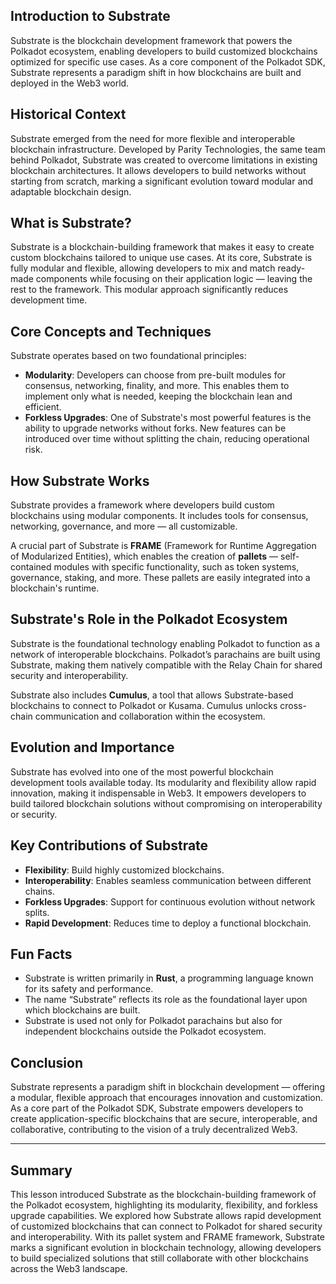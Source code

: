 ## Introduction to Substrate

<ResponsiveIframe
  src="https://drive.google.com/file/d/14PbUSu_lyUuFchDLj-LFACzn0A-Lp7Ke/preview"
  title="Introduction to Substrate"
/>

Substrate is the blockchain development framework that powers the Polkadot ecosystem, enabling developers to build customized blockchains optimized for specific use cases. As a core component of the Polkadot SDK, Substrate represents a paradigm shift in how blockchains are built and deployed in the Web3 world.

## Historical Context

Substrate emerged from the need for more flexible and interoperable blockchain infrastructure. Developed by Parity Technologies, the same team behind Polkadot, Substrate was created to overcome limitations in existing blockchain architectures. It allows developers to build networks without starting from scratch, marking a significant evolution toward modular and adaptable blockchain design.

## What is Substrate?

Substrate is a blockchain-building framework that makes it easy to create custom blockchains tailored to unique use cases. At its core, Substrate is fully modular and flexible, allowing developers to mix and match ready-made components while focusing on their application logic — leaving the rest to the framework. This modular approach significantly reduces development time.

## Core Concepts and Techniques

Substrate operates based on two foundational principles:

- **Modularity**: Developers can choose from pre-built modules for consensus, networking, finality, and more. This enables them to implement only what is needed, keeping the blockchain lean and efficient.
- **Forkless Upgrades**: One of Substrate's most powerful features is the ability to upgrade networks without forks. New features can be introduced over time without splitting the chain, reducing operational risk.

## How Substrate Works

Substrate provides a framework where developers build custom blockchains using modular components. It includes tools for consensus, networking, governance, and more — all customizable.

A crucial part of Substrate is **FRAME** (Framework for Runtime Aggregation of Modularized Entities), which enables the creation of **pallets** — self-contained modules with specific functionality, such as token systems, governance, staking, and more. These pallets are easily integrated into a blockchain's runtime.

## Substrate's Role in the Polkadot Ecosystem

Substrate is the foundational technology enabling Polkadot to function as a network of interoperable blockchains. Polkadot’s parachains are built using Substrate, making them natively compatible with the Relay Chain for shared security and interoperability.

Substrate also includes **Cumulus**, a tool that allows Substrate-based blockchains to connect to Polkadot or Kusama. Cumulus unlocks cross-chain communication and collaboration within the ecosystem.

## Evolution and Importance

Substrate has evolved into one of the most powerful blockchain development tools available today. Its modularity and flexibility allow rapid innovation, making it indispensable in Web3. It empowers developers to build tailored blockchain solutions without compromising on interoperability or security.

## Key Contributions of Substrate

- **Flexibility**: Build highly customized blockchains.
- **Interoperability**: Enables seamless communication between different chains.
- **Forkless Upgrades**: Support for continuous evolution without network splits.
- **Rapid Development**: Reduces time to deploy a functional blockchain.

## Fun Facts

- Substrate is written primarily in **Rust**, a programming language known for its safety and performance.
- The name “Substrate” reflects its role as the foundational layer upon which blockchains are built.
- Substrate is used not only for Polkadot parachains but also for independent blockchains outside the Polkadot ecosystem.

## Conclusion

Substrate represents a paradigm shift in blockchain development — offering a modular, flexible approach that encourages innovation and customization. As a core part of the Polkadot SDK, Substrate empowers developers to create application-specific blockchains that are secure, interoperable, and collaborative, contributing to the vision of a truly decentralized Web3.

---

## Summary

This lesson introduced Substrate as the blockchain-building framework of the Polkadot ecosystem, highlighting its modularity, flexibility, and forkless upgrade capabilities. We explored how Substrate allows rapid development of customized blockchains that can connect to Polkadot for shared security and interoperability. With its pallet system and FRAME framework, Substrate marks a significant evolution in blockchain technology, allowing developers to build specialized solutions that still collaborate with other blockchains across the Web3 landscape.

